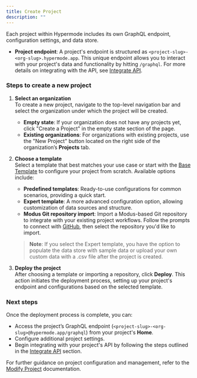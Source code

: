 ```yaml
---
title: Create Project
description: ""
---
```


Each project within Hypermode includes its own GraphQL endpoint, configuration settings, and data store.

- **Project endpoint**: A project's endpoint is structured as `<project-slug>-<org-slug>.hypermode.app`. This unique endpoint allows you to interact with your project's data and functionality by hitting `/graphql`. For more details on integrating with the API, see [Integrate API](/integrate-api).

### Steps to create a new project

1. **Select an organization**  
   To create a new project, navigate to the top-level navigation bar and select the organization under which the project will be created.

   - **Empty state**: If your organization does not have any projects yet, click "Create a Project" in the empty state section of the page.
   - **Existing organizations**: For organizations with existing projects, use the "New Project" button located on the right side of the organization’s **Projects** tab.

2. **Choose a template**  
   Select a template that best matches your use case or start with the [Base Template](https://github.com/hypermodeinc/base-template) to configure your project from scratch. Available options include:

   - **Predefined templates**: Ready-to-use configurations for common scenarios, providing a quick start.
   - **Expert template**: A more advanced configuration option, allowing customization of data sources and structure.
   - **Modus Git repository import**: Import a Modus-based Git repository to integrate with your existing project workflows. Follow the prompts to connect with [GitHub](https://github.com/), then select the repository you'd like to import.

   > **Note**: If you select the Expert template, you have the option to populate the data store with sample data or upload your own custom data with a .csv file after the project is created.

3. **Deploy the project**  
   After choosing a template or importing a repository, click **Deploy**. This action initiates the deployment process, setting up your project's endpoint and configurations based on the selected template.

### Next steps

Once the deployment process is complete, you can:

- Access the project’s GraphQL endpoint (`<project-slug>-<org-slug>@hypermode.app/graphql`) from your project's **Home**.
- Configure additional project settings.
- Begin integrating with your project's API by following the steps outlined in the [Integrate API](/integrate-api) section.

For further guidance on project configuration and management, refer to the [Modify Project](/modify-project) documentation.
